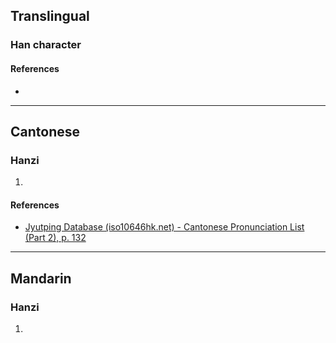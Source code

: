 {{character info/new}}
==Translingual==

===Han character===
{{Han char|rn=75|rad=木|as=12|sn=16|four=47920|canj=DANG|ids=⿰木閏}}

====References====
* {{Han ref|kx=0553.040|dkj=15529|hdz=21296.120|uh=6A4D|ud=27213|bh=E9DB|bd=59867}}

----

==Cantonese==

===Hanzi===
{{yue-hanzi|jyut=[[jeon6]]|y=yeun6}}

# {{rfdef|yue|sort=木12}}

====References====
* [http://www.iso10646hk.net/jp/document/download.jsp Jyutping Database (iso10646hk.net) - Cantonese Pronunciation List (Part 2), p. 132]

----

==Mandarin==

===Hanzi===
{{cmn-hanzi|pin=[[rùn]] ([[run4]])|wg=jun<sup>4</sup>}}

# {{rfdef|cmn|sort=木12}}